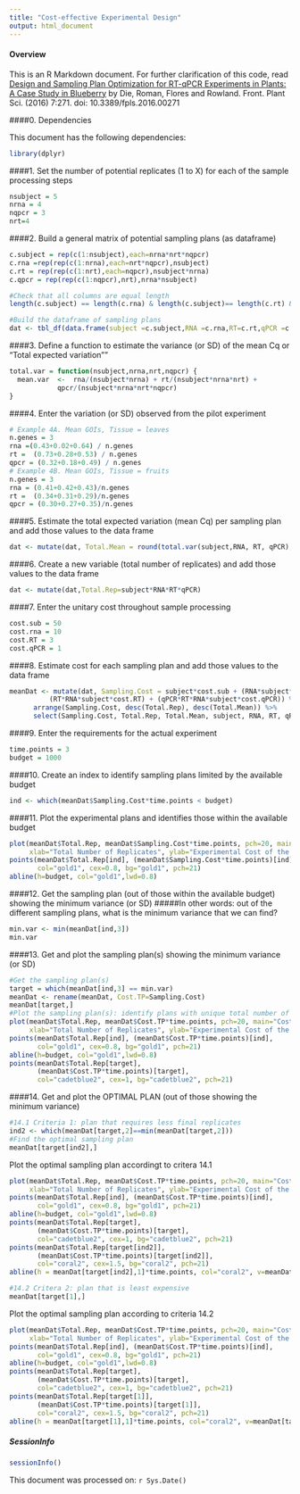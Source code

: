 ```yaml
---
title: "Cost-effective Experimental Design"
output: html_document
---
```


#### Overview

This is an R Markdown document. For further clarification of this code, read [Design and Sampling Plan Optimization for RT-qPCR Experiments in Plants: A Case Study in Blueberry](http://journal.frontiersin.org/article/10.3389/fpls.2016.00271/full#) by Die, Roman, Flores and Rowland. Front. Plant Sci. (2016) 7:271. doi: 10.3389/fpls.2016.00271 

####0. Dependencies

This document has the following dependencies:
```r
library(dplyr)
```
  
  
####1. Set the number of potential replicates (1 to X) for each of the sample processing steps
```r
nsubject = 5
nrna = 4
nqpcr = 3
nrt=4
```
  
  
####2. Build a general matrix of potential sampling plans (as dataframe)
```r
c.subject = rep(c(1:nsubject),each=nrna*nrt*nqpcr)
c.rna =rep(rep(c(1:nrna),each=nrt*nqpcr),nsubject)
c.rt = rep(rep(c(1:nrt),each=nqpcr),nsubject*nrna)
c.qpcr = rep(rep(c(1:nqpcr),nrt),nrna*nsubject)

#Check that all columns are equal length 
length(c.subject) == length(c.rna) & length(c.subject)== length(c.rt) & length(c.subject)== length(c.qpcr)

#Build the dataframe of sampling plans
dat <- tbl_df(data.frame(subject =c.subject,RNA =c.rna,RT=c.rt,qPCR =c.qpcr))
```
  
  
####3. Define a function to estimate the variance (or SD) of the mean Cq or "Total expected variation""
```r
total.var = function(nsubject,nrna,nrt,nqpcr) {
  mean.var  <-  rna/(nsubject*nrna) + rt/(nsubject*nrna*nrt) +
            qpcr/(nsubject*nrna*nrt*nqpcr)
}
```
  
  
####4. Enter the variation (or SD) observed from the pilot experiment
```r
# Example 4A. Mean GOIs, Tissue = leaves
n.genes = 3
rna =(0.43+0.02+0.64) / n.genes
rt =  (0.73+0.28+0.53) / n.genes
qpcr = (0.32+0.18+0.49) / n.genes
# Example 4B. Mean GOIs, Tissue = fruits
n.genes = 3
rna = (0.41+0.42+0.43)/n.genes
rt =  (0.34+0.31+0.29)/n.genes
qpcr = (0.30+0.27+0.35)/n.genes
```
  
  
####5. Estimate the total expected variation (mean Cq) per sampling plan and add those values to the data frame
```r
dat <- mutate(dat, Total.Mean = round(total.var(subject,RNA, RT, qPCR),2))
```
  
  
####6. Create a new variable (total number of replicates) and add those values to the data frame
```r
dat <- mutate(dat,Total.Rep=subject*RNA*RT*qPCR)
```
  
  
####7. Enter the unitary cost throughout sample processing
```r
cost.sub = 50
cost.rna = 10
cost.RT = 3
cost.qPCR = 1
```
  
  
####8. Estimate cost for each sampling plan and add those values to the data frame
```r
meanDat <- mutate(dat, Sampling.Cost = subject*cost.sub + (RNA*subject*cost.rna) + 
          (RT*RNA*subject*cost.RT) + (qPCR*RT*RNA*subject*cost.qPCR)) %>%
      arrange(Sampling.Cost, desc(Total.Rep), desc(Total.Mean)) %>%
      select(Sampling.Cost, Total.Rep, Total.Mean, subject, RNA, RT, qPCR)
```
  
  
####9. Enter the requirements for the actual experiment
```r
time.points = 3
budget = 1000
```
  
  
####10. Create an index to identify sampling plans limited by the available budget
```r
ind <- which(meanDat$Sampling.Cost*time.points < budget)
```
  
  
####11. Plot the experimental plans and identifies those within the available budget
```r
plot(meanDat$Total.Rep, meanDat$Sampling.Cost*time.points, pch=20, main="Cost-optimal Plan",
     xlab="Total Number of Replicates", ylab="Experimental Cost of the Sampling Plan")
points(meanDat$Total.Rep[ind], (meanDat$Sampling.Cost*time.points)[ind],
       col="gold1", cex=0.8, bg="gold1", pch=21) 
abline(h=budget, col="gold1",lwd=0.8)
```
  
  
####12. Get the sampling plan (out of those within the available budget) showing the minimum variance (or SD)
#####In other words: out of the different sampling plans, what is the minimum variance that we can find?
```r
min.var <- min(meanDat[ind,3])
min.var
```
  
  
####13. Get and plot the sampling plan(s) showing the minimum variance (or SD)
```r
#Get the sampling plan(s) 
target = which(meanDat[ind,3] == min.var)
meanDat <- rename(meanDat, Cost.TP=Sampling.Cost)
meanDat[target,]
#Plot the sampling plan(s): identify plans with unique total number of replicates
plot(meanDat$Total.Rep, meanDat$Cost.TP*time.points, pch=20, main="Cost-optimal Plan",
     xlab="Total Number of Replicates", ylab="Experimental Cost of the Sampling Plan")
points(meanDat$Total.Rep[ind], (meanDat$Cost.TP*time.points)[ind],
       col="gold1", cex=0.8, bg="gold1", pch=21) 
abline(h=budget, col="gold1",lwd=0.8)
points(meanDat$Total.Rep[target], 
       (meanDat$Cost.TP*time.points)[target], 
       col="cadetblue2", cex=1, bg="cadetblue2", pch=21) 
```
  
  
####14. Get and plot the OPTIMAL PLAN (out of those showing the minimum variance)
```r
#14.1 Criteria 1: plan that requires less final replicates
ind2 <- which(meanDat[target,2]==min(meanDat[target,2]))
#Find the optimal sampling plan
meanDat[target[ind2],]
```
  
Plot the optimal sampling plan accordingt to critera 14.1
```r
plot(meanDat$Total.Rep, meanDat$Cost.TP*time.points, pch=20, main="Cost-optimal Plan",
     xlab="Total Number of Replicates", ylab="Experimental Cost of the Sampling Plan")
points(meanDat$Total.Rep[ind], (meanDat$Cost.TP*time.points)[ind],
       col="gold1", cex=0.8, bg="gold1", pch=21) 
abline(h=budget, col="gold1",lwd=0.8)
points(meanDat$Total.Rep[target], 
       (meanDat$Cost.TP*time.points)[target], 
       col="cadetblue2", cex=1, bg="cadetblue2", pch=21) 
points(meanDat$Total.Rep[target[ind2]], 
       (meanDat$Cost.TP*time.points)[target[ind2]], 
       col="coral2", cex=1.5, bg="coral2", pch=21) 
abline(h = meanDat[target[ind2],1]*time.points, col="coral2", v=meanDat[target[ind2],2] ) 
```
  
```r
#14.2 Critera 2: plan that is least expensive
meanDat[target[1],]
```
  
Plot the optimal sampling plan according to criteria 14.2
```r
plot(meanDat$Total.Rep, meanDat$Cost.TP*time.points, pch=20, main="Cost-optimal Plan",
     xlab="Total Number of Replicates", ylab="Experimental Cost of the Sampling Plan")
points(meanDat$Total.Rep[ind], (meanDat$Cost.TP*time.points)[ind],
       col="gold1", cex=0.8, bg="gold1", pch=21) 
abline(h=budget, col="gold1",lwd=0.8)
points(meanDat$Total.Rep[target], 
       (meanDat$Cost.TP*time.points)[target], 
       col="cadetblue2", cex=1, bg="cadetblue2", pch=21)
points(meanDat$Total.Rep[target[1]], 
       (meanDat$Cost.TP*time.points)[target[1]], 
       col="coral2", cex=1.5, bg="coral2", pch=21)
abline(h = meanDat[target[1],1]*time.points, col="coral2", v=meanDat[target[1],2] )       
```
  
##### SessionInfo

\scriptsize

```r
sessionInfo()
```

This document was processed on: `r Sys.Date()`
